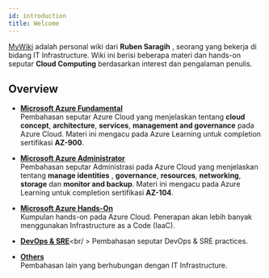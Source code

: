 ```yaml
---
id: introduction
title: Welcome
---
```


[MyWiki](/) adalah personal wiki dari **Ruben Saragih** , seorang yang bekerja di bidang IT Infrastructure. Wiki ini berisi beberapa materi dan hands-on seputar **Cloud Computing** berdasarkan interest dan pengalaman penulis.

## Overview

* [**Microsoft Azure Fundamental**](/docs/Microsoft-Azure/Azure-Fundamentals)<br />
Pembahasan seputar Azure Cloud yang menjelaskan tentang **cloud concept**, **architecture**, **services**, **management and governance** pada Azure Cloud. Materi ini mengacu pada Azure Learning untuk completion sertifikasi **AZ-900**.

* [**Microsoft Azure Administrator**](/docs/Microsoft-Azure/Microsoft-Azure-Administrator)<br />
Pembahasan seputar Administrasi pada Azure Cloud yang menjelaskan tentang **manage identities** , **governance**, **resources**, **networking**, **storage** dan **monitor and backup**. Materi ini mengacu pada Azure Learning untuk completion sertifikasi **AZ-104**.

* [**Microsoft Azure Hands-On**](/docs/Microsoft-Azure/Microsoft-Azure-Hands-On)<br />
Kumpulan hands-on pada Azure Cloud. Penerapan akan lebih banyak menggunakan Infrastructure as a Code (IaaC).

* [**DevOps & SRE**](/docs/devops-sre)<br/ >
Pembahasan seputar DevOps & SRE practices.

* [**Others**](/docs/others)<br />
Pembahasan lain yang berhubungan dengan IT Infrastructure.
